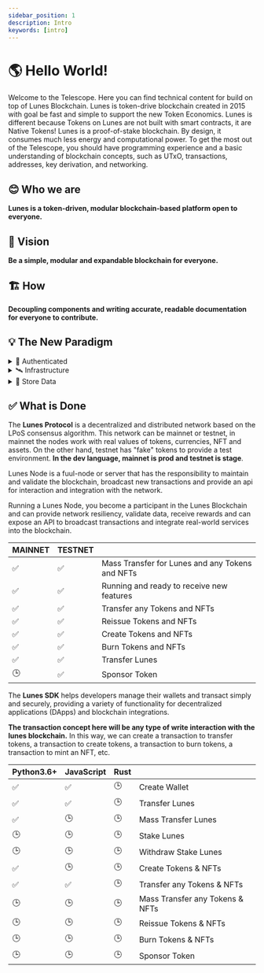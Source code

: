 ```yaml
---
sidebar_position: 1
description: Intro
keywords: [intro]
---
```



# 🌎 Hello World!

Welcome to the Telescope. Here you can find technical content for build on top of Lunes Blockchain.
Lunes is token-drive blockchain created in 2015 with goal be fast and simple to support the new Token Economics.
Lunes is different because Tokens on Lunes are not built with smart contracts, it are Native Tokens!
Lunes is a proof-of-stake blockchain. By design, it consumes much less energy and computational power.
To get the most out of the Telescope, you should have programming experience and a basic understanding of blockchain concepts, such as UTxO, transactions, addresses, key derivation, and networking.

## 😊 Who we are

**Lunes is a token-driven, modular blockchain-based platform open to everyone.**

## 🔭 Vision

**Be a simple, modular and expandable blockchain for everyone.**

## 🏗 How

**Decoupling components and writing accurate, readable documentation for everyone to contribute.**


## 💡 The New Paradigm

<details>
  <summary>🔑 Authenticated</summary>

**Web 2.0**
![image](/sdk/getting_started/userweb2.png)

**Lunes Protocol**
![image](/sdk/getting_started/userlunes.png)

</details>
<details>
  <summary>🛰 Infrastructure</summary>

**Web 2.0**
![image](/sdk/getting_started/serverweb2.png)

**Lunes Protocol**
![image](/sdk/getting_started/serverlunes.png)

</details>
<details>
  <summary>🔗 Store Data</summary>

**Web 2.0**
![image](/sdk/getting_started/databaseweb2.png)

**Lunes Protocol**
![image](/sdk/getting_started/databaselunes.png)

</details>


## ✅ What is Done

<Tabs>
  <TabItem value="Lunes Node" label="🛰 Lunes Node" default>


The **Lunes Protocol** is a decentralized and distributed network based on the LPoS consensus algorithm.
This network can be mainnet or testnet, in mainnet the nodes work with real values of tokens, currencies, NFT and assets.
On the other hand, testnet has "fake" tokens to provide a test environment.
**In the dev language, mainnet is prod and testnet is stage**.

Lunes Node is a fuul-node or server that has the responsibility to maintain and validate the blockchain,
broadcast new transactions and provide an api for interaction and integration with the network.

Running a Lunes Node, you become a participant in the Lunes Blockchain and can provide network resiliency,
validate data, receive rewards and can expose an API to broadcast transactions and integrate real-world services into the blockchain.


| MAINNET | TESTNET |          |
|---------|---------|----------|
| ✅ | ✅ | Mass Transfer for Lunes and any Tokens and NFTs |
| ✅ | ✅ | Running and ready to receive new features |
| ✅ | ✅ | Transfer any Tokens and NFTs |
| ✅ | ✅ | Reissue Tokens and NFTs |
| ✅ | ✅ | Create Tokens and NFTs |
| ✅ | ✅ | Burn Tokens and NFTs |
| ✅ | ✅ | Transfer Lunes |
| 🕒 | ✅ | Sponsor Token |


  </TabItem>

  <TabItem value="SDK" label="📦 SDK">


The **Lunes SDK** helps developers manage their wallets and transact simply and securely,
providing a variety of functionality for decentralized applications (DApps) and blockchain integrations.

**The transaction concept here will be any type of write interaction with the lunes blockchain.**
In this way, we can create a transaction to transfer tokens, a transaction to create tokens, a transaction to burn tokens,
a transaction to mint an NFT, etc.

| Python3.6+ | JavaScript | Rust | |
|--------|-------|------|----|
| ✅ | ✅ | 🕒 | Create Wallet |
| ✅ | ✅ | 🕒 | Transfer Lunes |
| ✅ | 🕒 | 🕒 | Mass Transfer Lunes |
| 🕒 | 🕒 | 🕒 | Stake Lunes |
| 🕒 | 🕒 | 🕒 | Withdraw Stake Lunes |
| ✅ | 🕒 | 🕒 | Create Tokens & NFTs |
| ✅ | ✅ | 🕒 | Transfer any Tokens & NFTs |
| 🕒 | 🕒 | 🕒 | Mass Transfer any Tokens & NFTs |
| 🕒 | 🕒 | 🕒 | Reissue Tokens & NFTs |
| 🕒 | 🕒 | 🕒 | Burn Tokens & NFTs |
| 🕒 | 🕒 | 🕒 | Sponsor Token |


  </TabItem>
</Tabs>


